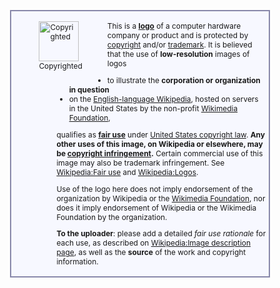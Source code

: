 <!-- Fair use tag, based on Template:Image-license-fairuse -->
<div class="boilerplate licensetpl" style="margin:0.5em auto;width:80%;clear:both;background-color:#f7f8ff;border:2px solid #8888aa;
                                padding:4px;font-size:85%;min-height:64px;vertical-align:center" id="imageLicense">
<div style="float:left" id="imageLicenseIcon">[[File:Red copyright.svg|64px|Copyrighted]]</div>
<div style="text-align:left;margin-left:68px" id="imageLicenseText">

This is a '''[[logo]]''' of a computer hardware company or product and is protected by [[copyright]] and/or [[trademark]].  It is believed that the use of '''low-resolution''' images of logos
*to illustrate the '''corporation or organization in question'''
*on the [http://en.wikipedia.org English-language Wikipedia], hosted on servers in the United States by the non-profit [http://wikimediafoundation.org Wikimedia Foundation],
qualifies as '''[[fair use]]''' under [[United States copyright law]]. '''Any other uses of this image, on Wikipedia or elsewhere, may be [[copyright infringement]].'''  Certain commercial use of this image may also be trademark infringement.  See [[Wikipedia:Fair use]] and [[Wikipedia:Logos]].

Use of the logo here does not imply endorsement of the organization by Wikipedia or the [[Wikimedia|Wikimedia Foundation]], nor does it imply endorsement of Wikipedia or the Wikimedia Foundation by the organization.

'''To the uploader''': please add a detailed ''fair use rationale'' for each use, as described on [[Wikipedia:Image description page]], as well as the '''source''' of the work and copyright information.
<div style="display: none">
<span class="licensetpl_short licensetpl_long">合理使用</span>
<span class="licensetpl_link">{{fullurl:{{FULLPAGENAME}}}}</span>
</div>
</div>
</div>
{{Non-free media}}
[[Category:Computer hardware logos|<noinclude> </noinclude>{{PAGENAME}}]]<noinclude>[[Category:Non-free image copyright tags|{{PAGENAME}}]]</noinclude>